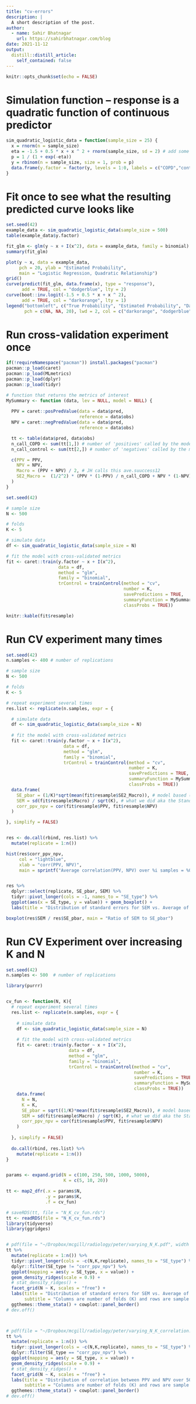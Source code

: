 ```yaml
---
title: "cv-errors"
description: |
  A short description of the post.
author:
  - name: Sahir Bhatnagar
    url: https://sahirbhatnagar.com/blog
date: 2021-11-12
output:
  distill::distill_article:
    self_contained: false
---
```



```r
knitr::opts_chunk$set(echo = FALSE)
```

# Simulation function -- response is a quadratic function of continuous predictor


```r
sim_quadratic_logistic_data = function(sample_size = 25) {
  x = rnorm(n = sample_size)
  eta = -1.5 + 0.5 * x + x ^ 2 + rnorm(sample_size, sd = 2) # add some noise
  p = 1 / (1 + exp(-eta))
  y = rbinom(n = sample_size, size = 1, prob = p)
  data.frame(y.factor = factor(y, levels = 1:0, labels = c("COPD","control")), x = x, y = y)
}
```

# Fit once to see what the resulting predicted curve looks like

```r
set.seed(42)
example_data <- sim_quadratic_logistic_data(sample_size = 500)
table(example_data$y.factor)

fit_glm <- glm(y ~ x + I(x^2), data = example_data, family = binomial)
summary(fit_glm)

plot(y ~ x, data = example_data,
     pch = 20, ylab = "Estimated Probability",
     main = "Logistic Regression, Quadratic Relationship")
grid()
curve(predict(fit_glm, data.frame(x), type = "response"),
      add = TRUE, col = "dodgerblue", lty = 2)
curve(boot::inv.logit(-1.5 + 0.5 * x + x ^ 2),
      add = TRUE, col = "darkorange", lty = 1)
legend("bottomleft", c("True Probability", "Estimated Probability", "Data"), lty = c(1, 2, 0),
       pch = c(NA, NA, 20), lwd = 2, col = c("darkorange", "dodgerblue", "black"))
```


# Run cross-validation experiment once

```r
if(!requireNamespace("pacman")) install.packages("pacman")
pacman::p_load(caret)
pacman::p_load(MLmetrics)
pacman::p_load(dplyr)
pacman::p_load(tidyr)

# function that returns the metrics of interest
MySummary <- function (data, lev = NULL, model = NULL) {
  
  PPV = caret::posPredValue(data = data$pred,
                            reference = data$obs)
  NPV = caret::negPredValue(data = data$pred,
                            reference = data$obs)

  tt <- table(data$pred, data$obs)
  n_call_COPD <- sum(tt[1,]) # number of 'positives' called by the model
  n_call_control <- sum(tt[2,]) # number of 'negatives' called by the model

  c(PPV = PPV,
    NPV = NPV,
    Macro = (PPV + NPV) / 2, # JH calls this ave.suuccess12
    SE2_Macro =  (1/2^2) * (PPV * (1-PPV) / n_call_COPD + NPV * (1-NPV) / n_call_control) # JH calls this var.ave.success
  )
}
```



```r
set.seed(42)

# sample size
N <- 500

# folds 
K <- 5

# simulate data
df <- sim_quadratic_logistic_data(sample_size = N)

# fit the model with cross-validated metrics
fit <- caret::train(y.factor ~ x + I(x^2),
                    data = df,
                    method = "glm",
                    family = "binomial",
                    trControl = trainControl(method = "cv",
                                             number = K,
                                             savePredictions = TRUE,
                                             summaryFunction = MySummary,
                                             classProbs = TRUE))

knitr::kable(fit$resample)
```



# Run CV experiment many times

```r
set.seed(42)
n.samples <- 400 # number of replications

# sample size
N <- 500

# folds 
K <- 5

# repeat experiment several times
res.list <- replicate(n.samples, expr = {

  # simulate data
  df <- sim_quadratic_logistic_data(sample_size = N)
  
  # fit the model with cross-validated metrics
  fit <- caret::train(y.factor ~ x + I(x^2),
                      data = df,
                      method = "glm",
                      family = "binomial",
                      trControl = trainControl(method = "cv",
                                               number = K,
                                               savePredictions = TRUE,
                                               summaryFunction = MySummary,
                                               classProbs = TRUE))
  data.frame(
    SE_pbar = (1/K)*sqrt(mean(fit$resample$SE2_Macro)), # model based (what the reviewer suggested)
    SEM = sd(fit$resample$Macro) / sqrt(K), # what we did aka the Standard error of the mean
    corr_ppv_npv = cor(fit$resample$PPV, fit$resample$NPV)
  )

}, simplify = FALSE)


res <- do.call(rbind, res.list) %>% 
  mutate(replicate = 1:n())

hist(res$corr_ppv_npv, 
     col = "lightblue", 
     xlab = "corr(PPV, NPV)",
     main = sprintf("Average correlation(PPV, NPV) over %i samples = %0.2f",n.samples, mean(res$corr_ppv_npv)))


res %>% 
  dplyr::select(replicate, SE_pbar, SEM) %>% 
  tidyr::pivot_longer(cols = -1, names_to = "SE_type") %>% 
  ggplot(aes(x = SE_type, y = value)) + geom_boxplot() + 
  labs(title = "Distribution of standard errors for SEM vs. Average of \nK fold model based variances over many replications")

boxplot(res$SEM / res$SE_pbar, main = "Ratio of SEM to SE_pbar")

```




# Run CV Experiment over increasing K and N

```r
set.seed(42)
n.samples <- 500  # number of replications

library(purrr)


cv_fun <- function(N, K){
  # repeat experiment several times
  res.list <- replicate(n.samples, expr = {
    
    # simulate data
    df <- sim_quadratic_logistic_data(sample_size = N)
    
    # fit the model with cross-validated metrics
    fit <- caret::train(y.factor ~ x + I(x^2),
                        data = df,
                        method = "glm",
                        family = "binomial",
                        trControl = trainControl(method = "cv",
                                                 number = K,
                                                 savePredictions = TRUE,
                                                 summaryFunction = MySummary,
                                                 classProbs = TRUE))
    data.frame(
      N = N,
      K = K,
      SE_pbar = sqrt((1/K)*mean(fit$resample$SE2_Macro)), # model based (what the reviewer suggested)
      SEM = sd(fit$resample$Macro) / sqrt(K), # what we did aka the Standard error of the mean
      corr_ppv_npv = cor(fit$resample$PPV, fit$resample$NPV)
    )
    
  }, simplify = FALSE)
  
  do.call(rbind, res.list) %>% 
    mutate(replicate = 1:n())
}


params <- expand.grid(N = c(100, 250, 500, 1000, 5000),
                      K = c(5, 10, 20))

tt <- map2_dfr(.x = params$N, 
               .y = params$K, 
               .f = cv_fun)
```


```r
# saveRDS(tt, file = "N_K_cv_fun.rds")
tt <- readRDS(file = "N_K_cv_fun.rds")
library(tidyverse)
library(ggridges)


# pdf(file = "~/Dropbox/mcgill/radiology/peter/varying_N_K.pdf", width = 11, height = 9)
tt %>% 
  mutate(replicate = 1:n()) %>% 
  tidyr::pivot_longer(cols = -c(N,K,replicate), names_to = "SE_type") %>% 
  dplyr::filter(SE_type != "corr_ppv_npv") %>% 
  ggplot(mapping = aes(y = SE_type, x = value)) +
  geom_density_ridges(scale = 0.9) + 
  # stat_density_ridges() + 
  facet_grid(N ~ K, scales = "free") + 
  labs(title = "Distribution of standard errors for SEM vs. Average of \nK fold model based variances over 500 replications", 
       subtitle = "Columns are number of folds (K) and rows are sample size (N)") + 
  ggthemes::theme_stata() + cowplot::panel_border()
# dev.off()  



# pdf(file = "~/Dropbox/mcgill/radiology/peter/varying_N_K_correlation.pdf", width = 11, height = 9)
tt %>% 
  mutate(replicate = 1:n()) %>% 
  tidyr::pivot_longer(cols = -c(N,K,replicate), names_to = "SE_type") %>% 
  dplyr::filter(SE_type == "corr_ppv_npv") %>% 
  ggplot(mapping = aes(y = SE_type, x = value)) +
  geom_density_ridges(scale = 0.9) + 
  # stat_density_ridges() + 
  facet_grid(N ~ K, scales = "free") + 
  labs(title = "Distribution of correlation between PPV and NPV over 500 replications", 
       subtitle = "Columns are number of folds (K) and rows are sample size (N)") + 
  ggthemes::theme_stata() + cowplot::panel_border()
# dev.off()  

```
  
  

